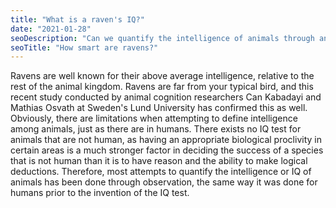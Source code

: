 ```yaml
---
title: "What is a raven's IQ?"
date: "2021-01-28"
seoDescription: "Can we quantify the intelligence of animals through an IQ test?"
seoTitle: "How smart are ravens?"
---
```

Ravens are well known for their above average intelligence, relative to the rest of the animal kingdom. Ravens are far 
from your typical bird, and this recent study conducted by animal cognition researchers Can Kabadayi and Mathias Osvath
at Sweden's Lund University has confirmed this as well. Obviously, there are limitations when attempting to define 
intelligence among animals, just as there are in humans. There exists no IQ test for animals that are not human, 
as having an appropriate biological proclivity in certain areas is a much stronger factor in deciding the success 
of a species that is not human than it is to have reason and the ability to make logical deductions. Therefore, 
most attempts to quantify the intelligence or IQ of animals has been done through observation, 
the same way it was done for humans prior to the invention of the IQ test.